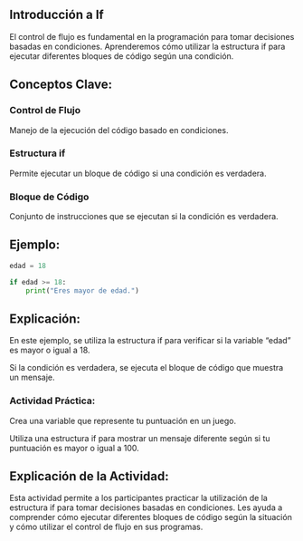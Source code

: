 ## Introducción a If

El control de flujo es fundamental en la programación para tomar decisiones basadas en condiciones. Aprenderemos cómo utilizar la estructura if para ejecutar diferentes bloques de código según una condición.

## Conceptos Clave:

### Control de Flujo

Manejo de la ejecución del código basado en condiciones.

### Estructura if

Permite ejecutar un bloque de código si una condición es verdadera.

### Bloque de Código

Conjunto de instrucciones que se ejecutan si la condición es verdadera.

## Ejemplo:

``` python
edad = 18

if edad >= 18:
    print("Eres mayor de edad.")
```

## Explicación:

En este ejemplo, se utiliza la estructura if para verificar si la variable "edad" es mayor o igual a 18.

Si la condición es verdadera, se ejecuta el bloque de código que muestra un mensaje.

::: {.callout-important}

### Actividad Práctica:

Crea una variable que represente tu puntuación en un juego.

Utiliza una estructura if para mostrar un mensaje diferente según si tu puntuación es mayor o igual a 100.
:::

## Explicación de la Actividad:

Esta actividad permite a los participantes practicar la utilización de la estructura if para tomar decisiones basadas en condiciones. Les ayuda a comprender cómo ejecutar diferentes bloques de código según la situación y cómo utilizar el control de flujo en sus programas.